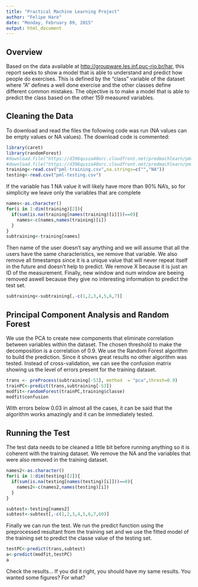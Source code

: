 ```yaml
---
title: "Practical Machine Learning Project"
author: "Felipe Haro"
date: "Monday, February 09, 2015"
output: html_document
---
```

## Overview
Based on the data available at <http://groupware.les.inf.puc-rio.br/har>, this report seeks to show a model that is able to understand and predict how people do exercises. This is defined by the "class" variable of the dataset where "A" defines a well done exercise and the other classes define different common mistakes. The objective is to make a model that is able to predict the class based on the other 159 measured variables.

## Cleaning the Data
To download and read the files the following code was run (NA values can be empty values or NA values). The download code is commented:
```r
library(caret)
library(randomForest)
#download.file("https://d396qusza40orc.cloudfront.net/predmachlearn/pml-training.csv",destfile = "pml-training.csv")
#download.file("https://d396qusza40orc.cloudfront.net/predmachlearn/pml-testing.csv",destfile = "pml-testing.csv")
training<-read.csv("pml-training.csv",na.strings=c("","NA"))
testing<-read.csv("pml-testing.csv")
```
If the variable has 1 NA value it will likely have more than 90% NA's, so for simplicity we leave only the variables that are complete
```r
names<-as.character()
for(i in 1:dim(training)[2]){
  if(sum(is.na(training[names(training)[i]]))==0){
    names<-c(names,names(training)[i])
  }
}
subtraining<-training[names]
```
Then name of the user doesn't say anything and we will assume that all the users have the same characteristics, we remove that variable. We also remove all timestamps since it is a unique value that will never repeat itself in the future and doesn't help to predict. We remove X because it is just an ID of the measurement. Finally, new window and num window are beeing removed aswell because they give no interesting information to predict the test set.
```r
subtraining<-subtraining[,-c(1,2,3,4,5,6,7)]
```

## Principal Component Analysis and Random Forest
We use the PCA to create new components that eliminate correlation between variables within the dataset. The chosen threshold to make the decomposition is a correlation of 0.9. We use the Random Forest algorithm to build the prediction. Since it shows great results no other algorithm was tested. Instead of cross-validation, we can see the confusion matrix showing us the level of errors present for the training dataset.
```r
trans <- preProcess(subtraining[-53], method  = "pca",thresh=0.9)
trainPC<-predict(trans,subtraining[-53])
modfit<-randomForest(trainPC,training$classe)
modfit$confusion
```
With errors below 0.03 in almost all the cases, it can be said that the algorithm works amazingly and it can be immediately tested.

## Running the Test
The test data needs to be cleaned a little bit before running anything so it is coherent with the training dataset. We remove the NA and the variables that were also removed in the training dataset.
```r
names2<-as.character()
for(i in 1:dim(testing)[2]){
  if(sum(is.na(testing[names(testing)[i]]))==0){
    names2<-c(names2,names(testing)[i])
  }
}

subtest<-testing[names2]
subtest<-subtest[,-c(1,2,3,4,5,6,7,60)]
```

Finally we can run the test. We run the predict function using the preprocessed resultant from the training set and we use the fitted model of the training set to predict the classe value of the testing set.

```r
testPC<-predict(trans,subtest)
a<-predict(modfit,testPC)
a
```
Check the results... If you did it right, you should have my same results. You wanted some figures? For what?